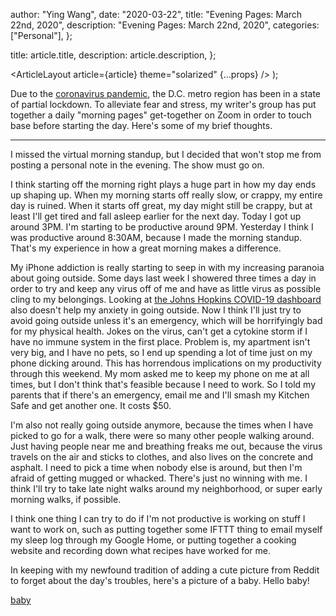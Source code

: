 
  author: "Ying Wang",
  date: "2020-03-22",
  title: "Evening Pages: March 22nd, 2020",
  description: "Evening Pages: March 22nd, 2020",
  categories: ["Personal"],
};

  title: article.title,
  description: article.description,
};

  <ArticleLayout article={article} theme="solarized" {...props} />
);

Due to the [coronavirus
pandemic](https://en.wikipedia.org/wiki/2019-20_coronavirus_pandemic), the D.C.
metro region has been in a state of partial lockdown. To alleviate fear and
stress, my writer's group has put together a daily "morning pages" get-together
on Zoom in order to touch base before starting the day. Here's some of my brief
thoughts.

---

I missed the virtual morning standup, but I decided that won't stop me from
posting a personal note in the evening. The show must go on.

I think starting off the morning right plays a huge part in how my day ends up
shaping up. When my morning starts off really slow, or crappy, my entire day is
ruined. When it starts off great, my day might still be crappy, but at least
I'll get tired and fall asleep earlier for the next day. Today I got up around
3PM. I'm starting to be productive around 9PM. Yesterday I think I was
productive around 8:30AM, because I made the morning standup. That's my
experience in how a great morning makes a difference.

My iPhone addiction is really starting to seep in with my increasing paranoia
about going outside. Some days last week I showered three times a day in order
to try and keep any virus off of me and have as little virus as possible cling
to my belongings. Looking at [the Johns Hopkins COVID-19
dashboard](https://www.arcgis.com/apps/opsdashboard/index.html#/bda7594740fd40299423467b48e9ecf6)
also doesn't help my anxiety in going outside. Now I think I'll just try to
avoid going outside unless it's an emergency, which will be horrifyingly bad for
my physical health. Jokes on the virus, can't get a cytokine storm if I have no
immune system in the first place. Problem is, my apartment isn't very big, and I
have no pets, so I end up spending a lot of time just on my phone dicking
around. This has horrendous implications on my productivity through this
weekend. My mom asked me to keep my phone on me at all times, but I don't think
that's feasible because I need to work. So I told my parents that if there's an
emergency, email me and I'll smash my Kitchen Safe and get another one. It costs
$50.

I'm also not really going outside anymore, because the times when I have picked
to go for a walk, there were so many other people walking around. Just having
people near me and breathing freaks me out, because the virus travels on the air
and sticks to clothes, and also lives on the concrete and asphalt. I need to
pick a time when nobody else is around, but then I'm afraid of getting mugged or
whacked. There's just no winning with me. I think I'll try to take late night
walks around my neighborhood, or super early morning walks, if possible.

I think one thing I can try to do if I'm not productive is working on stuff I
want to work on, such as putting together some IFTTT thing to email myself my
sleep log through my Google Home, or putting together a cooking website and
recording down what recipes have worked for me.

In keeping with my newfound tradition of adding a cute picture from Reddit to
forget about the day's troubles, here's a picture of a baby. Hello baby!

[baby](/img/posts/2020/03/22/evening_pages_1.jpg)

